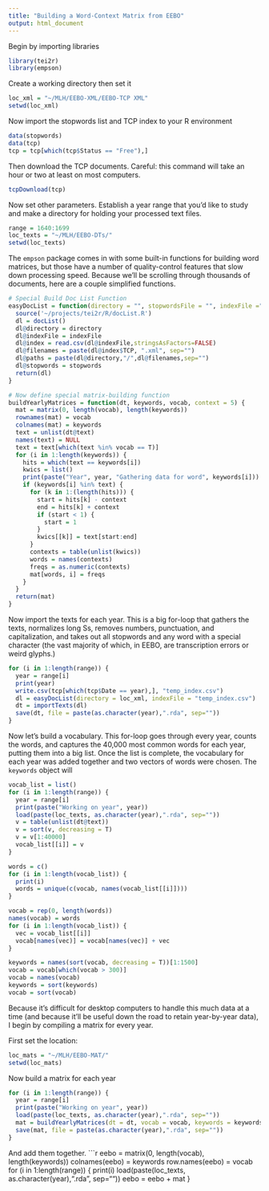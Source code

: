 ```yaml
---
title: "Building a Word-Context Matrix from EEBO"
output: html_document
---
```


Begin by importing libraries
```r
library(tei2r)
library(empson)
```

Create a working directory then set it
```r
loc_xml = "~/MLH/EEBO-XML/EEBO-TCP XML"
setwd(loc_xml)
```
Now import the stopwords list and TCP index to your R environment
```r
data(stopwords)
data(tcp)
tcp = tcp[which(tcp$Status == "Free"),]
```


Then download the TCP documents. Careful: this command will take an hour or two at least on most computers.
```r
tcpDownload(tcp)
```

Now set other parameters. Establish a year range that you'd like to study and make a directory for holding your processed text files.
```r
range = 1640:1699
loc_texts = "~/MLH/EEBO-DTs/"
setwd(loc_texts)
```

The `empson` package comes in with some built-in functions for building word matrices, but those have a number of quality-control features that slow down processing speed. Because we'll be scrolling through thousands of documents, here are a couple simplified functions.
```r
# Special Build Doc List Function
easyDocList = function(directory = "", stopwordsFile = "", indexFile ="") {
  source('~/projects/tei2r/R/docList.R')
  dl = docList()
  dl@directory = directory
  dl@indexFile = indexFile
  dl@index = read.csv(dl@indexFile,stringsAsFactors=FALSE)
  dl@filenames = paste(dl@index$TCP, ".xml", sep="")
  dl@paths = paste(dl@directory,"/",dl@filenames,sep="")
  dl@stopwords = stopwords
  return(dl)
}

# Now define special matrix-building function
buildYearlyMatrices = function(dt, keywords, vocab, context = 5) {
  mat = matrix(0, length(vocab), length(keywords))
  rownames(mat) = vocab
  colnames(mat) = keywords
  text = unlist(dt@text)
  names(text) = NULL
  text = text[which(text %in% vocab == T)]
  for (i in 1:length(keywords)) {
    hits = which(text == keywords[i])
    kwics = list()
    print(paste("Year", year, "Gathering data for word", keywords[i]))
    if (keywords[i] %in% text) {
      for (k in 1:(length(hits))) {
        start = hits[k] - context
        end = hits[k] + context
        if (start < 1) {
          start = 1
        }
        kwics[[k]] = text[start:end]
      }
      contexts = table(unlist(kwics))
      words = names(contexts)
      freqs = as.numeric(contexts)
      mat[words, i] = freqs
    }
  }
  return(mat)
}
```



Now import the texts for each year. This is a big for-loop that gathers the texts, normalizes long Ss, removes numbers, punctuation, and capitalization, and takes out all stopwords and any word with a special character (the vast majority of which, in EEBO, are transcription errors or weird glyphs.)
```r
for (i in 1:length(range)) {
  year = range[i]
  print(year)
  write.csv(tcp[which(tcp$Date == year),], "temp_index.csv")
  dl = easyDocList(directory = loc_xml, indexFile = "temp_index.csv")
  dt = importTexts(dl)
  save(dt, file = paste(as.character(year),".rda", sep=""))
}
```

Now let's build a vocabulary. This for-loop goes through every year, counts the words, and captures the 40,000 most common words for each year, putting them into a big list. Once the list is complete, the vocabulary for each year was added together and two vectors of words were chosen. The `keywords` object will 
```r
vocab_list = list()
for (i in 1:length(range)) {
  year = range[i]
  print(paste("Working on year", year))
  load(paste(loc_texts, as.character(year),".rda", sep=""))
  v = table(unlist(dt@text))
  v = sort(v, decreasing = T)
  v = v[1:40000]
  vocab_list[[i]] = v
}

words = c()
for (i in 1:length(vocab_list)) { 
  print(i)
  words = unique(c(vocab, names(vocab_list[[i]])))
}

vocab = rep(0, length(words))
names(vocab) = words
for (i in 1:length(vocab_list)) {
  vec = vocab_list[[i]]
  vocab[names(vec)] = vocab[names(vec)] + vec
}

keywords = names(sort(vocab, decreasing = T))[1:1500]
vocab = vocab[which(vocab > 300)]
vocab = names(vocab)
keywords = sort(keywords)
vocab = sort(vocab)
```

Because it's difficult for desktop computers to handle this much data at a time (and because it'll be useful down the road to retain year-by-year data), I begin by compiling a matrix for every year.

First set the location:

```r
loc_mats = "~/MLH/EEBO-MAT/"
setwd(loc_mats)
```

Now build a matrix for each year
```r
for (i in 1:length(range)) {
  year = range[i]
  print(paste("Working on year", year))
  load(paste(loc_texts, as.character(year),".rda", sep=""))
  mat = buildYearlyMatrices(dt = dt, vocab = vocab, keywords = keywords)
  save(mat, file = paste(as.character(year),".rda", sep=""))
}
```

And add them together.
```r
eebo = matrix(0, length(vocab), length(keywords))
colnames(eebo) = keywords
row.names(eebo) = vocab
for (i in 1:length(range)) {
  print(i)
  load(paste(loc_texts, as.character(year),".rda", sep=""))
  eebo = eebo + mat
}
